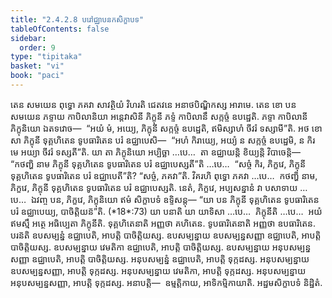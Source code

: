 ```yaml
---
title: "2.4.2.8 បរៅជ្ឈាបនកសិក្ខាបទ"
tableOfContents: false
sidebar:
  order: 9
type: "tipitaka"
basket: "vi"
book: "paci"
---
```



<DynamicBreadcrumb />

<Division number="869" book="paci">

<Paragraph number="2759" book="paci">
តេន សមយេន ពុទ្ធោ ភគវា សាវត្ថិយំ វិហរតិ ជេតវនេ អនាថបិណ្ឌិកស្ស អារាមេ. តេន ខោ បន សមយេន ភទ្ទាយ កាបិលានិយា អន្តេវាសិនី ភិក្ខុនី ភទ្ទំ កាបិលានឹ សក្កច្ចំ ឧបដ្ឋេតិ. ភទ្ទា កាបិលានី ភិក្ខុនិយោ ឯតទវោច—  “អយំ មំ, អយ្យេ, ភិក្ខុនី សក្កច្ចំ ឧបដ្ឋេតិ, ឥមិស្សាហំ ចីវរំ ទស្សាមី”តិ. អថ ខោ សា ភិក្ខុនី ទុគ្គហិតេន ទូបធារិតេន បរំ ឧជ្ឈាបេសិ—  “អហំ កិរាយ្យេ, អយ្យំ ន សក្កច្ចំ ឧបដ្ឋេមិ, ន កិរ មេ អយ្យា ចីវរំ ទស្សតី”តិ.
</Paragraph>

<Paragraph number="2760" book="paci">
យា តា ភិក្ខុនិយោ អប្បិច្ឆា …បេ…  តា ឧជ្ឈាយន្តិ ខិយ្យន្តិ វិបាចេន្តិ—  “កថញ្ហិ នាម ភិក្ខុនី ទុគ្គហិតេន ទូបធារិតេន បរំ ឧជ្ឈាបេស្សតី”តិ …បេ…  “សច្ចំ កិរ, ភិក្ខវេ, ភិក្ខុនី ទុគ្គហិតេន ទូបធារិតេន បរំ ឧជ្ឈាបេតី”តិ? “សច្ចំ, ភគវា”តិ. វិគរហិ ពុទ្ធោ ភគវា …បេ…  កថញ្ហិ នាម, ភិក្ខវេ, ភិក្ខុនី ទុគ្គហិតេន ទូបធារិតេន បរំ ឧជ្ឈាបេស្សតិ. នេតំ, ភិក្ខវេ, អប្បសន្នានំ វា បសាទាយ …បេ…  ឯវញ្ច បន, ភិក្ខវេ, ភិក្ខុនិយោ ឥមំ សិក្ខាបទំ ឧទ្ទិសន្តុ—
</Paragraph>

</Division>
<Division number="870" book="paci">

<Paragraph number="2761" book="paci">
<Emphasis>“យា បន ភិក្ខុនី ទុគ្គហិតេន ទូបធារិតេន បរំ ឧជ្ឈាបេយ្យ, បាចិត្តិយន៑”</Emphasis>តិ. (*18*:<Emphasis>73</Emphasis>)
</Paragraph>

</Division>
<Division number="871" book="paci">

<Paragraph number="2762" book="paci">
<Emphasis>យា បនា</Emphasis>តិ យា យាទិសា …បេ…  <Emphasis>ភិក្ខុនី</Emphasis>តិ …បេ…  អយំ ឥមស្មឹ អត្ថេ អធិប្បេតា ភិក្ខុនីតិ.
</Paragraph>

<Paragraph number="2763" book="paci">
<Emphasis>ទុគ្គហិតេនា</Emphasis>តិ អញ្ញថា គហិតេន.
</Paragraph>

<Paragraph number="2764" book="paci">
<Emphasis>ទូបធារិតេនា</Emphasis>តិ អញ្ញថា ឧបធារិតេន.
</Paragraph>

<Paragraph number="2765" book="paci">
<Emphasis>បរន៑</Emphasis>តិ ឧបសម្បន្នំ ឧជ្ឈាបេតិ, អាបត្តិ បាចិត្តិយស្ស.
</Paragraph>

</Division>
<Division number="872" book="paci">

<Paragraph number="2766" book="paci">
ឧបសម្បន្នាយ ឧបសម្បន្នសញ្ញា ឧជ្ឈាបេតិ, អាបត្តិ បាចិត្តិយស្ស. ឧបសម្បន្នាយ វេមតិកា ឧជ្ឈាបេតិ, អាបត្តិ បាចិត្តិយស្ស. ឧបសម្បន្នាយ អនុបសម្បន្នសញ្ញា ឧជ្ឈាបេតិ, អាបត្តិ បាចិត្តិយស្ស.
</Paragraph>

<Paragraph number="2767" book="paci">
អនុបសម្បន្នំ ឧជ្ឈាបេតិ, អាបត្តិ ទុក្កដស្ស. អនុបសម្បន្នាយ ឧបសម្បន្នសញ្ញា, អាបត្តិ ទុក្កដស្ស. អនុបសម្បន្នាយ វេមតិកា, អាបត្តិ ទុក្កដស្ស. អនុបសម្បន្នាយ អនុបសម្បន្នសញ្ញា, អាបត្តិ ទុក្កដស្ស.
</Paragraph>

</Division>
<Division number="873" book="paci">

<Paragraph number="2768" book="paci">
អនាបត្តិ—  ឧម្មត្តិកាយ, អាទិកម្មិកាយាតិ.

</Paragraph>
</Division>

<Paragraph number="2769" type="center" book="paci">
អដ្ឋមសិក្ខាបទំ និដ្ឋិតំ.
</Paragraph>